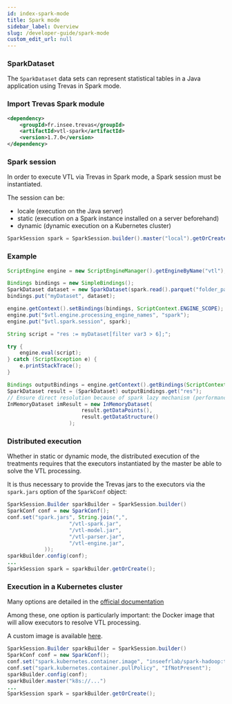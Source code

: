 ```yaml
---
id: index-spark-mode
title: Spark mode
sidebar_label: Overview
slug: /developer-guide/spark-mode
custom_edit_url: null
---
```


### SparkDataset

The `SparkDataset` data sets can represent statistical tables in a Java application using Trevas in Spark mode.

### Import Trevas Spark module

```xml
<dependency>
    <groupId>fr.insee.trevas</groupId>
    <artifactId>vtl-spark</artifactId>
    <version>1.7.0</version>
</dependency>
```

### Spark session

In order to execute VTL via Trevas in Spark mode, a Spark session must be instantiated.

The session can be:

- locale (execution on the Java server)
- static (execution on a Spark instance installed on a server beforehand)
- dynamic (dynamic execution on a Kubernetes cluster)

```java
SparkSession spark = SparkSession.builder().master("local").getOrCreate();
```

### Example

```java
ScriptEngine engine = new ScriptEngineManager().getEngineByName("vtl");

Bindings bindings = new SimpleBindings();
SparkDataset dataset = new SparkDataset(spark.read().parquet("folder_path"));
bindings.put("myDataset", dataset);

engine.getContext().setBindings(bindings, ScriptContext.ENGINE_SCOPE);
engine.put("$vtl.engine.processing_engine_names", "spark");
engine.put("$vtl.spark.session", spark);

String script = "res := myDataset[filter var3 > 6];";

try {
    engine.eval(script);
} catch (ScriptException e) {
    e.printStackTrace();
}

Bindings outputBindings = engine.getContext().getBindings(ScriptContext.ENGINE_SCOPE);
SparkDataset result = (SparkDataset) outputBindings.get("res");
// Ensure direct resolution because of spark lazy mechanism (performance warning!)
InMemoryDataset imResult = new InMemoryDataset(
                        result.getDataPoints(),
                        result.getDataStructure()
                    );
```

### Distributed execution

Whether in static or dynamic mode, the distributed execution of the treatments requires that the executors instantiated by the master be able to solve the VTL processing.

It is thus necessary to provide the Trevas jars to the executors via the `spark.jars` option of the `SparkConf` object:

```java
SparkSession.Builder sparkBuilder = SparkSession.builder()
SparkConf conf = new SparkConf();
conf.set("spark.jars", String.join(",",
                    "/vtl-spark.jar",
                    "/vtl-model.jar",
                    "/vtl-parser.jar",
                    "/vtl-engine.jar",
            ));
sparkBuilder.config(conf);
...
SparkSession spark = sparkBuilder.getOrCreate();
```

### Execution in a Kubernetes cluster

Many options are detailed in the [official documentation](https://spark.apache.org/docs/latest/running-on-kubernetes.html#docker-images)

Among these, one option is particularly important: the Docker image that will allow executors to resolve VTL processing.

A custom image is available [here](https://github.com/InseeFrLab/Trevas-Spark-Hadoop).

```java
SparkSession.Builder sparkBuilder = SparkSession.builder()
SparkConf conf = new SparkConf();
conf.set("spark.kubernetes.container.image", "inseefrlab/spark-hadoop:trevas-0.4.7-spark-3.2.1-hadoop-3.3.1-postgresql-42.3.3-postgis-2021.1.0");
conf.set("spark.kubernetes.container.pullPolicy", "IfNotPresent");
sparkBuilder.config(conf);
sparkBuilder.master("k8s://...")
...
SparkSession spark = sparkBuilder.getOrCreate();
```
